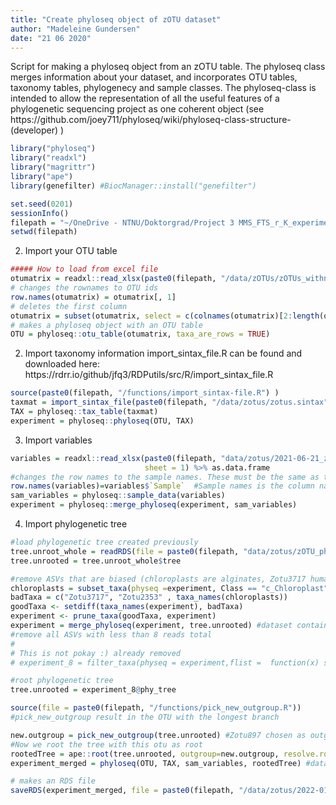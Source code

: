 ```yaml
---
title: "Create phyloseq object of zOTU dataset"
author: "Madeleine Gundersen"
date: "21 06 2020"
---
```


Script for making a phyloseq object from an zOTU table. The phyloseq class merges information about your dataset, and incorporates OTU tables, taxonomy tables, phylogenecy and sample classes. The phyloseq-class is intended to allow the representation of all the useful features of a phylogenetic sequencing project as one coherent object (see https://github.com/joey711/phyloseq/wiki/phyloseq-class-structure-(developer) ) 


```r
library("phyloseq") 
library("readxl")
library("magrittr")
library("ape")
library(genefilter) #BiocManager::install("genefilter")
```

```r
set.seed(0201)
sessionInfo()
filepath = "~/OneDrive - NTNU/Doktorgrad/Project 3 MMS_FTS_r_K_experiment/MMS-FTS Overview results and manuscript plan/R_Analysis_MMS-FTS/"
setwd(filepath)
```

2. Import your OTU table
```r
##### How to load from excel file
otumatrix = readxl::read_xlsx(paste0(filepath, "/data/zOTUs/zOTUs_withnames.xlsx"), sheet = 1) %>% as.data.frame
# changes the rownames to OTU ids
row.names(otumatrix) = otumatrix[, 1]
# deletes the first column
otumatrix = subset(otumatrix, select = c(colnames(otumatrix)[2:length(otumatrix)]))
# makes a phyloseq object with an OTU table
OTU = phyloseq::otu_table(otumatrix, taxa_are_rows = TRUE)
```

2. Import taxonomy information
import_sintax_file.R can be found and downloaded here: https://rdrr.io/github/jfq3/RDPutils/src/R/import_sintax_file.R

```r
source(paste0(filepath, "/functions/import_sintax-file.R") ) 
taxmat = import_sintax_file(paste0(filepath, "/data/zotus/zotus.sintax"), confidence = 0.8)
TAX = phyloseq::tax_table(taxmat)
experiment = phyloseq::phyloseq(OTU, TAX)
```

3. Import variables 
```r
variables = readxl::read_xlsx(paste0(filepath, "data/zotus/2021-06-21_zOTU_metadata.xlsx" ) , 
                              sheet = 1) %>% as.data.frame
#changes the row names to the sample names. These must be the same as the sample names in the OTU file
row.names(variables)=variables$`Sample`  #Sample names is the column name of the samples 
sam_variables = phyloseq::sample_data(variables)
experiment = phyloseq::merge_phyloseq(experiment, sam_variables)
```

4. Import phylogenetic tree 
```r
#load phylogenetic tree created previously 
tree.unroot_whole = readRDS(file = paste0(filepath, "data/zotus/zOTU_phytree.RDS")  ) 
tree.unrooted = tree.unroot_whole$tree

#remove ASVs that are biased (chloroplasts are alginates, Zotu3717 human and Zotu2353 most likely algea)
chloroplasts = subset_taxa(physeq =experiment, Class == "c_Chloroplast")
badTaxa = c("Zotu3717", "Zotu2353" , taxa_names(chloroplasts)) 
goodTaxa <- setdiff(taxa_names(experiment), badTaxa)
experiment <- prune_taxa(goodTaxa, experiment)
experiment = merge_phyloseq(experiment, tree.unrooted) #dataset contains 2415 taxa after removing biased sequences
#remove all ASVs with less than 8 reads total
#
# This is not pokay :) already removed
# experiment_8 = filter_taxa(physeq = experiment,flist =  function(x) sum(x) > 8,prune =  TRUE) #dataset contains 1316 taxa

#root phylogenetic tree
tree.unrooted = experiment_8@phy_tree

source(file = paste0(filepath, "/functions/pick_new_outgroup.R"))
#pick_new_outgroup result in the OTU with the longest branch 

new.outgroup = pick_new_outgroup(tree.unrooted) #Zotu897 chosen as outgroup
#Now we root the tree with this otu as root
rootedTree = ape::root(tree.unrooted, outgroup=new.outgroup, resolve.root=TRUE)
experiment_merged = phyloseq(OTU, TAX, sam_variables, rootedTree) #dataset contains 1316 taxa

```


```r
# makes an RDS file 
saveRDS(experiment_merged, file = paste0(filepath, "/data/zotus/2022-01-11_zOTU_raw_dataset.rds") ) 
```
